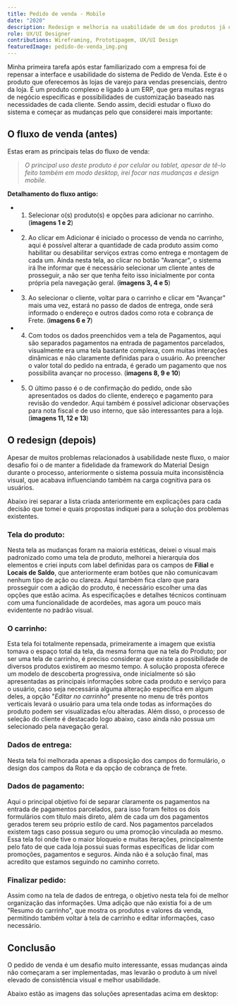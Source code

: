 ```yaml
---
title: Pedido de venda - Mobile
date: "2020"
description: Redesign e melhoria na usabilidade de um dos produtos já existentes da empresa, com foco no fluxo de venda.
role: UX/UI Designer
contributions: Wireframing, Prototipagem, UX/UI Design
featuredImage: pedido-de-venda_img.png
---
```




Minha primeira tarefa após estar familiarizado com a empresa foi de repensar a interface e usabilidade do sistema de Pedido de Venda. Este é o produto que oferecemos às lojas de varejo para vendas presenciais, dentro da loja.
É um produto complexo e ligado à um ERP, que gera muitas regras de negócio específicas e possibilidades de customização baseado nas necessidades de cada cliente.
Sendo assim, decidi estudar o fluxo do sistema e começar as mudanças pelo que considerei mais importante:

## O fluxo de venda (antes)

Estas eram as principais telas do fluxo de venda:

<ZoomImage src={FluxoVendaAntigo} alt='Fluxo de vendas antigo' />

> _O principal uso deste produto é por celular ou tablet, apesar de tê-lo feito também em modo desktop, irei focar nas mudanças e design mobile._

**Detalhamento do fluxo antigo:**

- 1. Selecionar o(s) produto(s) e opções para adicionar no carrinho. (**imagens 1 e 2**)
- 2. Ao clicar em Adicionar é iniciado o processo de venda no carrinho, aqui é possível alterar a quantidade de cada produto assim como habilitar ou desabilitar serviços extras como entrega e montagem de cada um. Ainda nesta tela, ao clicar no botão "Avançar", o sistema irá lhe informar que é necessário selecionar um cliente antes de prosseguir, a não ser que tenha feito isso inicialmente por conta própria pela navegação geral. (**imagens 3, 4 e 5**)
- 3. Ao selecionar o cliente, voltar para o carrinho e clicar em "Avançar" mais uma vez, estará no passo de dados de entrega, onde será informado o endereço e outros dados como rota e cobrança de Frete. (**imagens 6 e 7**)
- 4. Com todos os dados preenchidos vem a tela de Pagamentos, aqui são separados pagamentos na entrada de pagamentos parcelados, visualmente era uma tela bastante complexa, com muitas interações dinâmicas e não claramente definidas para o usuário. Ao preencher o valor total do pedido na entrada, é gerado um pagamento que nos possibilita avançar no processo. (**imagens 8, 9 e 10**)
- 5. O último passo é o de confirmação do pedido, onde são apresentados os dados do cliente, endereço e pagamento para revisão do vendedor. Aqui também é possível adicionar observações para nota fiscal e de uso interno, que são interessantes para a loja. (**imagens 11, 12 e 13**)

## O redesign (depois)

Apesar de muitos problemas relacionados à usabilidade neste fluxo, o maior desafio foi o de manter a fidelidade da framework do Material Design durante o processo, anteriormente o sistema possuía muita inconsistência visual, que acabava influenciando também na carga cognitiva para os usuários.

Abaixo irei separar a lista criada anteriormente em explicações para cada decisão que tomei e quais propostas indiquei para a solução dos problemas existentes.

### Tela do produto:

<ZoomImage src={PaginaDeProduto} alt='Nova tela de produto' />

Nesta tela as mudanças foram na maioria estéticas, deixei o visual mais padronizado como uma tela de produto, melhorei a hierarquia dos elementos e criei inputs com label definidas para os campos de **Filial** e **Locais de Saldo**, que anteriormente eram botões que não comunicavam nenhum tipo de ação ou clareza. Aqui também fica claro que para prosseguir com a adição do produto, é necessário escolher uma das opções que estão acima.
As especificações e detalhes técnicos continuam com uma funcionalidade de acordeões, mas agora um pouco mais evidentente no padrão visual.

### O carrinho:

<ZoomImage src={PaginaDeCarrinho} alt='Nova tela de carrinho' />

Esta tela foi totalmente repensada, primeiramente a imagem que existia tomava o espaço total da tela, da mesma forma que na tela do Produto; por ser uma tela de carrinho, é preciso considerar que existe a possibilidade de diversos produtos existirem ao mesmo tempo.
A solução proposta oferece um modelo de descoberta progressiva, onde inicialmente só são apresentadas as principais informações sobre cada produto e serviço para o usuário, caso seja necessária alguma alteração específica em algum deles, a opção "_Editar no carrinho_" presente no menu de três pontos verticais levará o usuário para uma tela onde todas as informações do produto podem ser visualizadas e/ou alteradas.
Além disso, o processo de seleção do cliente é destacado logo abaixo, caso ainda não possua um selecionado pela navegação geral.

### Dados de entrega:

<ZoomImage src={DadosDeEntrega} alt='Nova tela de dados de entrega' />

Nesta tela foi melhorada apenas a disposição dos campos do formulário, o design dos campos da Rota e da opção de cobrança de frete.

### Dados de pagamento:

<ZoomImage src={DadosDePagamento} alt='Nova tela de pagamento' />

Aqui o principal objetivo foi de separar claramente os pagamentos na entrada de pagamentos parcelados, para isso foram feitos os dois formulários com título mais direto, além de cada um dos pagamentos gerados terem seu próprio estilo de card.
Nos pagamentos parcelados existem tags caso possua seguro ou uma promoção vinculada ao mesmo.
Essa tela foi onde tive o maior bloqueio e muitas iterações, principalmente pelo fato de que cada loja possui suas formas específicas de lidar com promoções, pagamentos e seguros.
Ainda não é a solução final, mas acredito que estamos seguindo no caminho correto.

### Finalizar pedido:

<ZoomImage src={Finalizar} alt='Nova tela de finalizar pedido' />

Assim como na tela de dados de entrega, o objetivo nesta tela foi de melhor organização das informações.
Uma adição que não existia foi a de um "Resumo do carrinho", que mostra os produtos e valores da venda, permitindo também voltar à tela de carrinho e editar informações, caso necessário.

## Conclusão

O pedido de venda é um desafio muito interessante, essas mudanças ainda não começaram a ser implementadas, mas levarão o produto à um nível elevado de consistência visual e melhor usabilidade.

Abaixo estão as imagens das soluções apresentadas acima em desktop:

<ZoomImage src={ProcessoDesktop} alt='Processo de venda - Desktop' />
